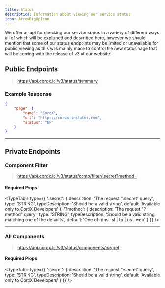```yaml
---
title: Status
description: Information about viewing our service status
icon: ArrowBigUpIcon
---
```



We offer an api for checking our service status in a variety of different
ways all of which will be explained and described here, however we should
mention that some of our status endpoints may be limited or unavailable for
public viewing as this was mainly made to control the new status page that will
be coming with the release of v3 of our website!

## Public Endpoints

> https://api.cordx.lol/v3/status/summary

### Example Response

```json title="200 | OK"
{
    "page": {
        "name": "CordX",
        "url": "https://cordx.instatus.com",
        "status": "UP"
    }
}
```

---

## Private Endpoints

### Component Filter

> https://api.cordx.lol/v3/status/comp/filter/:secret?method=

#### Required Props

<TypeTable
    type={{
        ':secret': {
            description: 'The request ":secret" query',
            type: 'STRING',
            typeDescription: 'Should be a valid string',
            default: 'Available only to CordX Developers'
        },
        '?method': {
            description: 'The request "?method" query',
            type: 'STRING',
            typeDescription: 'Should be a valid string matching one of the defaults',
            default: 'One of: dns | sl | tp | us | web'
        }
    }}
/>

---

### All Components

> https://api.cordx.lol/v3/status/components/:secret

#### Required Props

<TypeTable
    type={{
        ':secret': {
            description: 'The request ":secret" query',
            type: 'STRING',
            typeDescription: 'Should be a valid string',
            default: 'Available only to CordX Developers'
        }
    }}
/>
